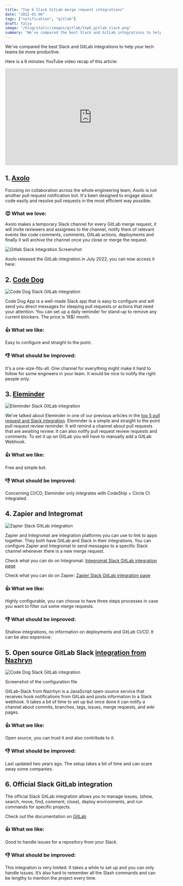 ```yaml
---
title: "Top 6 Slack GitLab merge request integrations"
date: "2022-01-06"
tags: ["notification", "gitlab"]
draft: false
image: "/blog/static/images/gitlab/top6_gitlab_slack.png"
summary: "We've compared the best Slack and GitLab integrations to help your tech teams be more productive."
---
```


We've compared the best Slack and GitLab integrations to help your tech teams be more productive.

Here is a 6 minutes YouTube video recap of this article:

<div style={{ display: "flex", justifyContent: "center" }}>
  <iframe
    width="560"
    height="315"
    src="https://www.youtube.com/embed/NrC0EhqJ2FU"
    title="YouTube video player"
    frameborder="0"
    allow="accelerometer; autoplay; clipboard-write; encrypted-media; gyroscope; picture-in-picture"
    allowfullscreen
  ></iframe>
</div>

## **1. <a target="_blank" href="https://axolo.co/">Axolo</a>**

Focusing on collaboration across the whole engineering team, Axolo is not another pull request notification bot. It's been designed to engage about code easily and resolve pull requests in the most efficient way possible.

### 😍 What we love:

Axolo makes a temporary Slack channel for every GitLab merge request, it will invite reviewers and assignees to the channel, notify them of relevant events like code comments, comments, GitLab actions, deployments and finally it will archive the channel once you close or merge the request.

<div style={{ display: "flex", justifyContent: "center" }}>
  <img
    style={{ borderRadius: "0.5rem", maxWidth: "400px" }}
    alt="Gitlab Slack Integration Screenshot"
    src="/blog/static/images/general/gitlabaxolo.jpg"
  />
</div>

Axolo released the GitLab integration in July 2022, you can now access it here:

<div style={{ display: "flex", justifyContent: "center" }}>
  <AddToSlack purple />
</div>

## 2. <a target="_blank" rel="noopener noreferrer nofollow" href="https://code-dog.app/">Code Dog</a>

<div style={{ display: "flex", justifyContent: "center" }}>
  <img
    src="/blog/static/images/gitlab/codedogapp.webp"
    alt="Code Dog Slack GitLab integration"
    style={{ maxWidth: "600px", borderRadius: "25px" }}
  />
</div>

Code Dog App is a well-made Slack app that is easy to configure and will send you direct messages for sleeping pull requests or actions that need your attention.
You can set up a daily reminder for stand-up to remove any current blockers. The price is 18$/ month.

### 👍 What we like:

Easy to configure and straight to the point.

### 👎 What should be improved:

It's a one-size-fits-all. One channel for everything might make it hard to follow for some engineers in your team. It would be nice to notify the right people only.

## 3. <a target="_blank" rel="noopener noreferrer nofollow" href="https://www.eleminder.com/">Eleminder</a>

<div style={{ display: "flex", justifyContent: "center" }}>
  <img
    src="/blog/static/images/gitlab/Eleminder.png"
    alt="Eleminder Slack GitLab integration"
    style={{ maxWidth: "600px", borderRadius: "25px" }}
  />
</div>

We’ve talked about Eleminder in one of our previous articles in the <a target="_blank" href="https://axolo.co/blog/p/top-5-github-pull-request-slack-integration">top 5 pull request and Slack integration</a>. Eleminder is a simple and straight to the point pull request review reminder. It will remind a channel about pull requests that are awaiting review. It can also notify pull request review requests and comments. To set it up on GitLab you will have to manually add a GitLab Webhook.

### 👍 What we like:

Free and simple bot.

### 👎 What should be improved:

Concerning CI/CD, Eleminder only integrates with CodeShip + Circle CI integrated.

## 4. Zapier and Integromat

<div style={{ display: "flex", justifyContent: "center" }}>
  <img
    src="/blog/static/images/gitlab/Zapier.png"
    alt="Zapier Slack GitLab integration"
    style={{ maxWidth: "600px", borderRadius: "25px" }}
  />
</div>

Zapier and Integromat are integration platforms you can use to link to apps together. They both have GitLab and Slack in their integrations. You can configure Zapier and Integromat to send messages to a specific Slack channel whenever there is a new merge request.

Check what you can do on Integromat: <a target="_blank" rel="noopener noreferrer nofollow" href="https://www.integromat.com/en/integrations/gitlab/slack">Integromat Slack GitLab integration page</a>

Check what you can do on Zapier: <a target="_blank" rel="noopener noreferrer nofollow" href="https://zapier.com/apps/gitlab/integrations/slack">Zapier Slack GitLab integration page</a>

### 👍 What we like:

Highly configurable, you can choose to have three steps processes in case you want to filter out some merge requests.

### 👎 What should be improved:

Shallow integrations, no information on deployments and GitLab CI/CD. It can be also expensive.

## 5. Open source GitLab Slack <a target="_blank" rel="noopener noreferrer nofollow" href="https://github.com/nazrhyn/gitlab-slack">integration from Nazhryn</a>

<div
  style={{
    display: "flex",
    justifyContent: "center",
    flexDirection: "column",
    alignItems: "center",
  }}
>
  <img
    src="/blog/static/images/gitlab/opensource.png"
    alt="Code Dog Slack GitLab integration"
    style={{ maxWidth: "450px", borderRadius: "25px" }}
  />
  <p>Screenshot of the configuration file</p>
</div>

GitLab-Slack from Nazrhyn is a JavaScript open-source service that receives hook notifications from GitLab and posts information to a Slack webhook. It takes a bit of time to set up but once done it can notify a channel about commits, branches, tags, issues, merge requests, and wiki pages.

### 👍 What we like:

Open source, you can trust it and also contribute to it.

### 👎 What should be improved:

Last updated two years ago. The setup takes a bit of time and can scare away some companies.

## 6. Official Slack GitLab integration

The official Slack GitLab integration allows you to manage issues, (show, search, move, find, comment, close), deploy environments, and run commands for specific projects.

Check out the documentation on <a target="_blank" rel="noopener noreferrer nofollow" href="https://docs.gitlab.com/ee/user/project/integrations/gitlab_slack_application.html">GitLab</a>

### 👍 What we like:

Good to handle issues for a repository from your Slack.

### 👎 What should be improved:

This integration is very limited. It takes a while to set up and you can only handle issues. It’s also hard to remember all the Slash commands and can be lengthy to mention the project every time.
